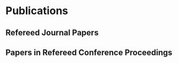 # Publications

## Refereed Journal Papers

::: {#refs_journals}
:::

<!-- ## Working Papers under Revision or Review -->
<!--  -->
<!-- ::: {#refs_working_paper} -->
<!-- ::: -->

## Papers in Refereed Conference Proceedings

::: {#refs_proceedings}
:::

